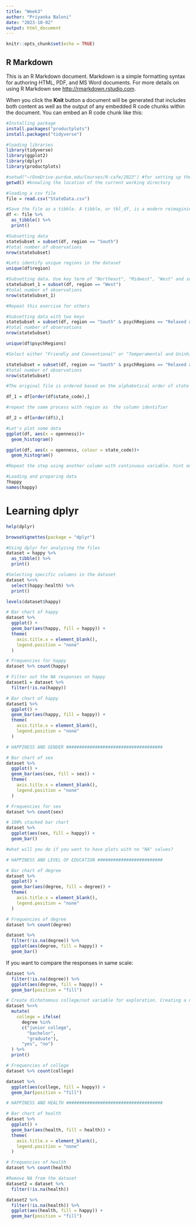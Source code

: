 ```yaml
---
title: "Week3"
author: "Priyanka Baloni"
date: "2023-10-02"
output: html_document
---
```


```r
knitr::opts_chunk$set(echo = TRUE)
```

## R Markdown

This is an R Markdown document. Markdown is a simple formatting syntax for authoring HTML, PDF, and MS Word documents. For more details on using R Markdown see <http://rmarkdown.rstudio.com>.

When you click the **Knit** button a document will be generated that includes both content as well as the output of any embedded R code chunks within the document. You can embed an R code chunk like this:

```r
#Installing package
install.packages("productplots")
install.packages("tidyverse")
```

```r
#loading libraries
library(tidyverse)
library(ggplot2)
library(dplyr)
library(productplots)
```

```r
#setwd("~/OneDrive-purdue.edu/Courses/R-cafe/2023") #for setting up the working directory
getwd() #knowling the location of the current working directory
```

```r
#loading a csv file
file = read.csv("StateData.csv")
```

```r
#Save the file as a tibble. A tibble, or tbl_df, is a modern reimagining of the dat.frame
df <- file %>%
  as_tibble() %>%
  print()
```

```r
#Subsetting data
stateSubset = subset(df, region == "South")
#total number of observations
nrow(stateSubset)
```

```r
#Lets identify unique regions in the dataset
unique(df$region)
```

```r
#Subsetting data. Use key term of "Northeast", "Midwest", "West" and subset the data
stateSubset_1 = subset(df, region == "West")
#total number of observations
nrow(stateSubset_1)

#Repeat this exercise for others
```

```r
#Subsetting data with two keys
stateSubset = subset(df, region == "South" & psychRegions == "Relaxed and Creative")
#total number of observations
nrow(stateSubset)
```

```r
unique(df$psychRegions)
```

```r
#Select either "Friendly and Conventional" or "Temperamental and Uninhibited" and repeat the exercise

stateSubset = subset(df, region == "South" & psychRegions == "Relaxed and Creative")
#total number of observations
nrow(stateSubset)
```

```r
#The original file is ordered based on the alphabetical order of state name. Let's change the order wrt another column in the file. For example: State code or Region

df_1 = df[order(df$state_code),]

#repeat the same process with region as  the column identifier

df_2 = df[order(df$),]
```

```r
#Let's plot some data
ggplot(df, aes(x = openness))+
  geom_histogram()
```

```r
ggplot(df, aes(x = openness, colour = state_code))+
  geom_histogram()
```

```r
#Repeat the step using another column with continuous variable. hint only x needs to be changed.

```

```r
#Loading and preparing data
?happy
names(happy)
```

# Learning dplyr

```r
help(dplyr)
```

```r
browseVignettes(package = "dplyr")
```

```r
#Using dplyr for analyzing the files
dataset = happy %>%
  as_tibble() %>%
  print()
```

```r
#Selecting specific columns in the dataset
dataset %<>%
  select(happy:health) %>%
  print()
```

```r
levels(dataset$happy)
```

```r
# Bar chart of happy
dataset %>%
  ggplot() + 
  geom_bar(aes(happy, fill = happy)) + 
  theme(
    axis.title.x = element_blank(), 
    legend.position = "none"
  )
```

```r
# Frequencies for happy
dataset %>% count(happy)
```

```r
# Filter out the NA responses on happy
dataset1 = dataset %>%
  filter(!is.na(happy))

```

```r
# Bar chart of happy
dataset1 %>%
  ggplot() + 
  geom_bar(aes(happy, fill = happy)) + 
  theme(
    axis.title.x = element_blank(), 
    legend.position = "none"
  )
```

```r
# HAPPINESS AND GENDER #####################################

# Bar chart of sex
dataset %>%
  ggplot() + 
  geom_bar(aes(sex, fill = sex)) + 
  theme(
    axis.title.x = element_blank(), 
    legend.position = "none"
  )
```

```r
# Frequencies for sex
dataset %>% count(sex)
```

```r
# 100% stacked bar chart
dataset %>%
  ggplot(aes(sex, fill = happy)) + 
  geom_bar()
```

```r
#what will you do if you want to have plots with no "NA" values?


```

```r
# HAPPINESS AND LEVEL OF EDUCATION #########################

# Bar chart of degree
dataset %>%
  ggplot() + 
  geom_bar(aes(degree, fill = degree)) + 
  theme(
    axis.title.x = element_blank(), 
    legend.position = "none"
  )
```

```r
# Frequencies of degree
dataset %>% count(degree)
```

```r
dataset %>%
  filter(!is.na(degree)) %>%
  ggplot(aes(degree, fill = happy)) + 
  geom_bar()
```

If you want to compare the responses in same scale:

```r
dataset %>%
  filter(!is.na(degree)) %>%
  ggplot(aes(degree, fill = happy)) + 
  geom_bar(position = "fill")
```

```r
# Create dichotomous college/not variable for exploration. Creating a new column in the dataset
dataset %<>%
  mutate(
    college = ifelse(
      degree %in%
      c("junior college",
        "bachelor",
        "graduate"),
      "yes", "no")
  ) %>%
  print()
```

```r
# Frequencies of college
dataset %>% count(college)
```

```r
dataset %>%
  ggplot(aes(college, fill = happy)) + 
  geom_bar(position = "fill")
```

```r
# HAPPINESS AND HEALTH #####################################

# Bar chart of health
dataset %>%
  ggplot() + 
  geom_bar(aes(health, fill = health)) + 
  theme(
    axis.title.x = element_blank(), 
    legend.position = "none"
  )
```

```r
# Frequencies of health
dataset %>% count(health)
```

```r
#Remove NA from the dataset
dataset2 = dataset %>%
  filter(!is.na(health))
```

```r
dataset2 %>%
  filter(!is.na(health)) %>%
  ggplot(aes(health, fill = happy)) + 
  geom_bar(position = "fill")
```
